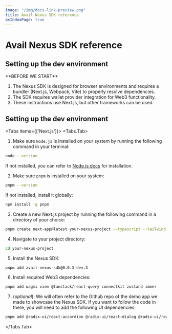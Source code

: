 ```yaml
---
image: "/img/docs-link-preview.png"
title: Avail Nexus SDK reference
asIndexPage: true
---
```



# Avail Nexus SDK reference

## Setting up the dev environment

<Callout type="info">
**BEFORE WE START**

1. The Nexus SDK is designed for browser environments and requires a bundler (Next.js, Webpack, Vite) to properly resolve dependencies.
2. The SDK requires wallet provider integration for Web3 functionality.
3. These instructions use Next.js, but other frameworks can be used.
</Callout>

## Setting up the dev environment

<Tabs items={['Next.js']}>
<Tabs.Tab>
1. Make sure `Node.js` is installed on your system by running the following command in your terminal:

```bash filename="terminal" name="cmd1"
node --version
```

If not installed, you can refer to [Node.js docs](https://nodejs.org/en/download/package-manager) for installation.

2. Make sure `pnpm` is installed on your system:

```bash filename="terminal" name="cmd2"
pnpm --version
```

If not installed, install it globally:

```bash filename="terminal" name="cmd3"
npm install -g pnpm
```

3. Create a new Next.js project by running the following command in a directory of your choice:

```bash filename="terminal" name="cmd4"
pnpm create next-app@latest your-nexus-project --typescript --tailwind --eslint --app
```

4. Navigate to your project directory:

```bash filename="terminal" name="cmd5"
cd your-nexus-project
```

5. Install the Nexus SDK:

```bash filename="terminal" name="cmd6"
pnpm add avail-nexus-sdk@0.0.3-dev.3
```

6. Install required Web3 dependencies:

```bash filename="terminal" name="cmd7"
pnpm add wagmi viem @tanstack/react-query connectkit zustand immer
```

7. (*optional*): We will often refer to the Github repo of the demo app we made to showcase the Nexus SDK.
If you want to follow the code in there, you will need to add the following UI dependencies:

```bash filename="terminal" name="cmd8"
pnpm add @radix-ui/react-accordion @radix-ui/react-dialog @radix-ui/react-label @radix-ui/react-progress @radix-ui/react-radio-group @radix-ui/react-scroll-area @radix-ui/react-select @radix-ui/react-separator @radix-ui/react-slot @radix-ui/react-tabs class-variance-authority clsx lucide-react next-themes sonner tailwind-merge
```

</Tabs.Tab>
</Tabs>
